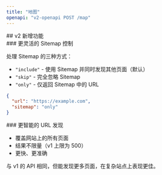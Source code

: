 ```yaml
---
title: "地图"
openapi: "v2-openapi POST /map"
---
```


<div id="whats-new-in-v2">
  ## v2 新增功能
</div>

<div id="better-sitemap-control">
  ### 更灵活的 Sitemap 控制
</div>

处理 Sitemap 的三种方式：

* `"include"` - 使用 Sitemap 并同时发现其他页面（默认）
* `"skip"` - 完全忽略 Sitemap
* `"only"` - 仅返回 Sitemap 中的 URL

```json
{
  "url": "https://example.com",
  "sitemap": "only"
}
```


<div id="smarter-url-discovery">
  ### 更智能的 URL 发现
</div>

- 覆盖网站上的所有页面
- 结果不限量（v1 上限为 500）
- 更快、更准确

与 v1 的 API 相同，但能发现更多页面，在复杂站点上表现更佳。